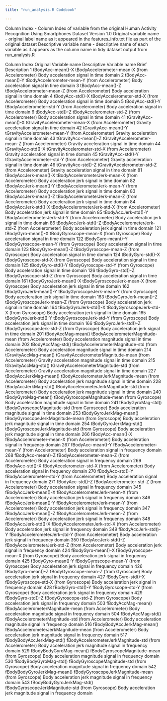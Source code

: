```yaml
---
title: "run_analysis.R Codebook"

---
```

Column Index - Column Index of variable from the original Human Activity Recognition Using Smartphones Dataset Version 1.0
Original variable name - original label name as it appeared in the features_info.txt file as part of the original dataset
Descriptive variable name - descriptive name of each variable as it appears as the column name in tidy dataset output from run_analysis.R

 Column Index	Original Variable name	Descriptive Variable name	Brief Description
  1	          tBodyAcc-mean()-X	           tBodyAccelerometer-mean-X	(from Accelerometer) Body acceleration signal in time domain
  2	          tBodyAcc-mean()-Y	           tBodyAccelerometer-mean-Y	(from Accelerometer) Body acceleration signal in time domain
  3	          tBodyAcc-mean()-Z	           tBodyAccelerometer-mean-Z	(from Accelerometer) Body acceleration signal in time domain
  4	           tBodyAcc-std()-X	            tBodyAccelerometer-std-X	(from Accelerometer) Body acceleration signal in time domain
  5	           tBodyAcc-std()-Y	            tBodyAccelerometer-std-Y	(from Accelerometer) Body acceleration signal in time domain
  6	           tBodyAcc-std()-Z	            tBodyAccelerometer-std-Z	(from Accelerometer) Body acceleration signal in time domain
 41	       tGravityAcc-mean()-X	        tGravityAccelerometer-mean-X	(from Accelerometer) Gravity acceleration signal in time domain 
 42	       tGravityAcc-mean()-Y	        tGravityAccelerometer-mean-Y	(from Accelerometer) Gravity acceleration signal in time domain 
 43	       tGravityAcc-mean()-Z	        tGravityAccelerometer-mean-Z	(from Accelerometer) Gravity acceleration signal in time domain 
 44	        tGravityAcc-std()-X	         tGravityAccelerometer-std-X	(from Accelerometer) Gravity acceleration signal in time domain 
 45	        tGravityAcc-std()-Y	         tGravityAccelerometer-std-Y	(from Accelerometer) Gravity acceleration signal in time domain 
 46	        tGravityAcc-std()-Z	         tGravityAccelerometer-std-Z	(from Accelerometer) Gravity acceleration signal in time domain 
 81	      tBodyAccJerk-mean()-X	       tBodyAccelerometerJerk-mean-X	(from Accelerometer) Body acceleration jerk signal in time domain
 82	      tBodyAccJerk-mean()-Y	       tBodyAccelerometerJerk-mean-Y	(from Accelerometer) Body acceleration jerk signal in time domain
 83	      tBodyAccJerk-mean()-Z	       tBodyAccelerometerJerk-mean-Z	(from Accelerometer) Body acceleration jerk signal in time domain
 84	       tBodyAccJerk-std()-X	        tBodyAccelerometerJerk-std-X	(from Accelerometer) Body acceleration jerk signal in time domain
 85	       tBodyAccJerk-std()-Y	        tBodyAccelerometerJerk-std-Y	(from Accelerometer) Body acceleration jerk signal in time domain
 86	       tBodyAccJerk-std()-Z	        tBodyAccelerometerJerk-std-Z	(from Accelerometer) Body acceleration jerk signal in time domain
121	         tBodyGyro-mean()-X	               tBodyGyroscope-mean-X	(from Gyroscope) Body acceleration signal in time domain
122	         tBodyGyro-mean()-Y	               tBodyGyroscope-mean-Y	(from Gyroscope) Body acceleration signal in time domain
123	         tBodyGyro-mean()-Z	               tBodyGyroscope-mean-Z	(from Gyroscope) Body acceleration signal in time domain
124	          tBodyGyro-std()-X	                tBodyGyroscope-std-X	(from Gyroscope) Body acceleration signal in time domain
125	          tBodyGyro-std()-Y	                tBodyGyroscope-std-Y	(from Gyroscope) Body acceleration signal in time domain
126	          tBodyGyro-std()-Z	                tBodyGyroscope-std-Z	(from Gyroscope) Body acceleration signal in time domain
161	     tBodyGyroJerk-mean()-X	           tBodyGyroscopeJerk-mean-X	(from Gyroscope) Body acceleration jerk signal in time domain
162	     tBodyGyroJerk-mean()-Y	           tBodyGyroscopeJerk-mean-Y	(from Gyroscope) Body acceleration jerk signal in time domain
163	     tBodyGyroJerk-mean()-Z	           tBodyGyroscopeJerk-mean-Z	(from Gyroscope) Body acceleration jerk signal in time domain
164	      tBodyGyroJerk-std()-X	            tBodyGyroscopeJerk-std-X	(from Gyroscope) Body acceleration jerk signal in time domain
165	      tBodyGyroJerk-std()-Y	            tBodyGyroscopeJerk-std-Y	(from Gyroscope) Body acceleration jerk signal in time domain
166	      tBodyGyroJerk-std()-Z	            tBodyGyroscopeJerk-std-Z	(from Gyroscope) Body acceleration jerk signal in time domain
201	         tBodyAccMag-mean()	    tBodyAccelerometerMagnitude-mean	(from Accelerometer) Body acceleration magnitude signal in time domain
202	          tBodyAccMag-std()	     tBodyAccelerometerMagnitude-std	(from Accelerometer) Body acceleration magnitude signal in time domain
214	      tGravityAccMag-mean()	 tGravityAccelerometerMagnitude-mean	(from Accelerometer) Gravity acceleration magnitude signal in time domain
215	       tGravityAccMag-std()	  tGravityAccelerometerMagnitude-std	(from Accelerometer) Gravity acceleration magnitude signal in time domain
227	     tBodyAccJerkMag-mean()	tBodyAccelerometerJerkMagnitude-mean	(from Accelerometer) Body acceleration jerk magnitude signal in time domain
228	      tBodyAccJerkMag-std()	 tBodyAccelerometerJerkMagnitude-std	(from Accelerometer) Body acceleration jerk magnitude signal in time domain
240	        tBodyGyroMag-mean()	        tBodyGyroscopeMagnitude-mean	(from Gyroscope) Body acceleration magnitude signal in time domain
241	         tBodyGyroMag-std()	         tBodyGyroscopeMagnitude-std	(from Gyroscope) Body acceleration magnitude signal in time domain
253	    tBodyGyroJerkMag-mean()	    tBodyGyroscopeJerkMagnitude-mean	(from Gyroscope) Body acceleration jerk magnitude signal in time domain
254	     tBodyGyroJerkMag-std()	     tBodyGyroscopeJerkMagnitude-std	(from Gyroscope) Body acceleration jerk magnitude signal in time domain
266	          fBodyAcc-mean()-X	           fBodyAccelerometer-mean-X	(from Accelerometer) Body acceleration signal in frequency domain
267	          fBodyAcc-mean()-Y	           fBodyAccelerometer-mean-Y	(from Accelerometer) Body acceleration signal in frequency domain
268	          fBodyAcc-mean()-Z	           fBodyAccelerometer-mean-Z	(from Accelerometer) Body acceleration signal in frequency domain
269	           fBodyAcc-std()-X	            fBodyAccelerometer-std-X	(from Accelerometer) Body acceleration signal in frequency domain
270	           fBodyAcc-std()-Y	            fBodyAccelerometer-std-Y	(from Accelerometer) Body acceleration signal in frequency domain
271	           fBodyAcc-std()-Z	            fBodyAccelerometer-std-Z	(from Accelerometer) Body acceleration signal in frequency domain
345	      fBodyAccJerk-mean()-X	       fBodyAccelerometerJerk-mean-X	(from Accelerometer) Body acceleration jerk signal in frequency domain
346	      fBodyAccJerk-mean()-Y	       fBodyAccelerometerJerk-mean-Y	(from Accelerometer) Body acceleration jerk signal in frequency domain
347	      fBodyAccJerk-mean()-Z	       fBodyAccelerometerJerk-mean-Z	(from Accelerometer) Body acceleration jerk signal in frequency domain
348	       fBodyAccJerk-std()-X	        fBodyAccelerometerJerk-std-X	(from Accelerometer) Body acceleration jerk signal in frequency domain
349	       fBodyAccJerk-std()-Y	        fBodyAccelerometerJerk-std-Y	(from Accelerometer) Body acceleration jerk signal in frequency domain
350	       fBodyAccJerk-std()-Z	        fBodyAccelerometerJerk-std-Z	(from Accelerometer) Body acceleration jerk signal in frequency domain
424	         fBodyGyro-mean()-X	               fBodyGyroscope-mean-X	(from Gyroscope) Body acceleration jerk signal in frequency domain
425	         fBodyGyro-mean()-Y	               fBodyGyroscope-mean-Y	(from Gyroscope) Body acceleration jerk signal in frequency domain
426	         fBodyGyro-mean()-Z	               fBodyGyroscope-mean-Z	(from Gyroscope) Body acceleration jerk signal in frequency domain
427	          fBodyGyro-std()-X	                fBodyGyroscope-std-X	(from Gyroscope) Body acceleration jerk signal in frequency domain
428	          fBodyGyro-std()-Y	                fBodyGyroscope-std-Y	(from Gyroscope) Body acceleration jerk signal in frequency domain
429	          fBodyGyro-std()-Z	                fBodyGyroscope-std-Z	(from Gyroscope) Body acceleration jerk signal in frequency domain
503	         fBodyAccMag-mean()	    fBodyAccelerometerMagnitude-mean	(from Accelerometer) Body acceleration magnitude signal in frequency domain
504	          fBodyAccMag-std()	     fBodyAccelerometerMagnitude-std	(from Accelerometer) Body acceleration magnitude signal in frequency domain
516	 fBodyBodyAccJerkMag-mean()	fBodyAccelerometerJerkMagnitude-mean	(from Accelerometer) Body acceleration jerk magnitude signal in frequency domain
517	  fBodyBodyAccJerkMag-std()	 fBodyAccelerometerJerkMagnitude-std	(from Accelerometer) Body acceleration jerk magnitude signal in frequency domain
529	    fBodyBodyGyroMag-mean()	        fBodyGyroscopeMagnitude-mean	(from Gyroscope) Body acceleration magnitude signal in frequency domain
530	     fBodyBodyGyroMag-std()	         fBodyGyroscopeMagnitude-std	(from Gyroscope) Body acceleration magnitude signal in frequency domain
542	fBodyBodyGyroJerkMag-mean()	    fBodyGyroscopeJerkMagnitude-mean	(from Gyroscope) Body acceleration jerk magnitude signal in frequency domain
543	 fBodyBodyGyroJerkMag-std()	     fBodyGyroscopeJerkMagnitude-std	(from Gyroscope) Body acceleration jerk magnitude signal in frequency domain

